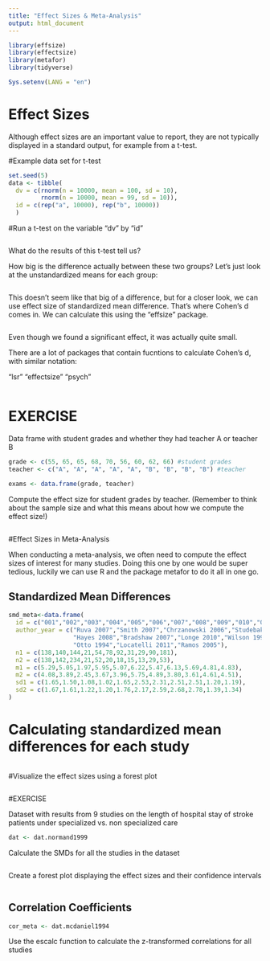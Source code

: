 ```yaml
---
title: "Effect Sizes & Meta-Analysis"
output: html_document
---
```


```r
library(effsize)
library(effectsize)
library(metafor)
library(tidyverse)

Sys.setenv(LANG = "en")
```

# Effect Sizes 

Although effect sizes are an important value to report, they are not typically displayed in a standard output, for example from a t-test.


#Example data set for t-test
```r
set.seed(5)
data <- tibble(
  dv = c(rnorm(n = 10000, mean = 100, sd = 10),
         rnorm(n = 10000, mean = 99, sd = 10)),
  id = c(rep("a", 10000), rep("b", 10000))
  )

```

#Run a t-test on the variable "dv" by "id"
```r

```

What do the results of this t-test tell us?


How big is the difference actually between these two groups? Let's just look at the unstandardized means for each group:

```r

```


This doesn't seem like that big of a difference, but for a closer look, we can use effect size of standardized mean difference. That's where Cohen's d comes in. We can calculate this using the "effsize" package.
```r

```

Even though we found a significant effect, it was actually quite small.

There are a lot of packages that contain fucntions to calculate Cohen's d, with similar notation:

"lsr"
"effectsize"
"psych"

```r

```

# EXERCISE

Data frame with student grades and whether they had teacher A or teacher B
```r
grade <- c(55, 65, 65, 68, 70, 56, 60, 62, 66) #student grades
teacher <- c("A", "A", "A", "A", "A", "B", "B", "B", "B") #teacher 

exams <- data.frame(grade, teacher)
```

Compute the effect size for student grades by teacher. (Remember to think about the sample size and what this means about how we compute the effect size!)
```r

```

############################################

#Effect Sizes in Meta-Analysis

When conducting a meta-analysis, we often need to compute the effect sizes of interest for many studies. Doing this one by one would be super tedious, luckily we can use R and the package metafor to do it all in one go. 

## Standardized Mean Differences
```r
smd_meta<-data.frame(
  id = c("001","002","003","004","005","006","007","008","009","010","011"),
  author_year = c("Ruva 2007","Smith 2007","Chrzanowski 2006","Studebaker 2000",
                  "Hayes 2008","Bradshaw 2007","Longe 2010","Wilson 1998",
                  "Otto 1994","Locatelli 2011","Ramos 2005"),
  n1 = c(138,140,144,21,54,78,92,31,29,90,181),
  n2 = c(138,142,234,21,52,20,18,15,13,29,53),
  m1 = c(5.29,5.05,1.97,5.95,5.07,6.22,5.47,6.13,5.69,4.81,4.83),
  m2 = c(4.08,3.89,2.45,3.67,3.96,5.75,4.89,3.80,3.61,4.61,4.51),
  sd1 = c(1.65,1.50,1.08,1.02,1.65,2.53,2.31,2.51,2.51,1.20,1.19),
  sd2 = c(1.67,1.61,1.22,1.20,1.76,2.17,2.59,2.68,2.78,1.39,1.34)
)
```

# Calculating standardized mean differences for each study
```r

```

#Visualize the effect sizes using a forest plot
```r

```

#EXERCISE

Dataset with results from 9 studies on the length of hospital stay of stroke patients under specialized vs. non specialized care
```r
dat <- dat.normand1999
```

Calculate the SMDs for all the studies in the dataset
```r

```

Create a forest plot displaying the effect sizes and their confidence intervals
```r

```

## Correlation Coefficients

```r
cor_meta <- dat.mcdaniel1994
```

Use the escalc function to calculate the z-transformed correlations for all studies
```r

```
